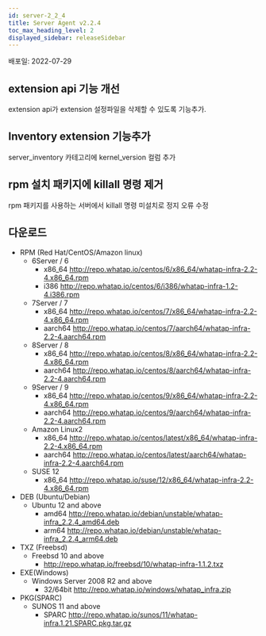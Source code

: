 ```yaml
---
id: server-2_2_4
title: Server Agent v2.2.4
toc_max_heading_level: 2
displayed_sidebar: releaseSidebar
---
```


배포일: 2022-07-29

## extension api 기능 개선 

extension api가 extension 설정파일을 삭제할 수 있도록 기능추가.

## Inventory extension 기능추가

server_inventory 카테고리에 kernel_version 컬럼 추가

## rpm 설치 패키지에 killall 명령 제거

rpm 패키지를 사용하는 서버에서 killall 명령 미설치로 정지 오류 수정  

## 다운로드

* RPM (Red Hat/CentOS/Amazon linux)
  * 6Server / 6 
    * x86_64 http://repo.whatap.io/centos/6/x86_64/whatap-infra-2.2-4.x86_64.rpm 
    * i386 http://repo.whatap.io/centos/6/i386/whatap-infra-1.2-4.i386.rpm
  * 7Server / 7 
    * x86_64 http://repo.whatap.io/centos/7/x86_64/whatap-infra-2.2-4.x86_64.rpm 
    * aarch64 http://repo.whatap.io/centos/7/aarch64/whatap-infra-2.2-4.aarch64.rpm
  * 8Server / 8 
    * x86_64 http://repo.whatap.io/centos/8/x86_64/whatap-infra-2.2-4.x86_64.rpm 
    * aarch64 http://repo.whatap.io/centos/8/aarch64/whatap-infra-2.2-4.aarch64.rpm
  * 9Server / 9 
    * x86_64 http://repo.whatap.io/centos/9/x86_64/whatap-infra-2.2-4.x86_64.rpm 
    * aarch64 http://repo.whatap.io/centos/9/aarch64/whatap-infra-2.2-4.aarch64.rpm
  * Amazon Linux2
    * x86_64 http://repo.whatap.io/centos/latest/x86_64/whatap-infra-2.2-4.x86_64.rpm 
    * aarch64 http://repo.whatap.io/centos/latest/aarch64/whatap-infra-2.2-4.aarch64.rpm
  * SUSE 12
    * x86_64 http://repo.whatap.io/suse/12/x86_64/whatap-infra-2.2-4.x86_64.rpm
* DEB (Ubuntu/Debian)
  * Ubuntu 12 and above
    * amd64 http://repo.whatap.io/debian/unstable/whatap-infra_2.2.4_amd64.deb
    * arm64 http://repo.whatap.io/debian/unstable/whatap-infra_2.2.4_arm64.deb
* TXZ (Freebsd)
  * Freebsd 10 and above
    * http://repo.whatap.io/freebsd/10/whatap-infra-1.1.2.txz
* EXE(Windows)
  * Windows Server 2008 R2 and above
    * 32/64bit http://repo.whatap.io/windows/whatap_infra.zip
* PKG(SPARC)
  * SUNOS 11 and above
    * SPARC http://repo.whatap.io/sunos/11/whatap-infra.1.21.SPARC.pkg.tar.gz